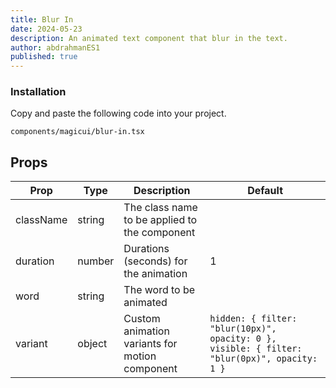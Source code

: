 ```yaml
---
title: Blur In
date: 2024-05-23
description: An animated text component that blur in the text.
author: abdrahmanES1
published: true
---
```


<ComponentPreview name="blur-in-demo" />

<Steps>

### Installation

Copy and paste the following code into your project.

```text
components/magicui/blur-in.tsx
```

<ComponentSource name="blur-in" />

</Steps>

## Props

| Prop      | Type   | Description                                    | Default            |
| --------- | ------ | ---------------------------------------------- | ------------------ |
| className | string | The class name to be applied to the component  |                    |
| duration  | number | Durations (seconds) for the animation          | 1                  |
| word      | string | The word to be animated                        |                    |
| variant   | object | Custom animation variants for motion component | ```hidden: { filter: "blur(10px)", opacity: 0 }, visible: { filter: "blur(0px)", opacity: 1 }```|
